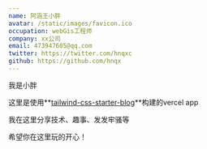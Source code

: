 ```yaml
---
name: 阿涵王小胖
avatar: /static/images/favicon.ico
occupation: webGis工程师
company: xx公司
email: 473947605@qq.com
twitter: https://twitter.com/hnqxc
github: https://github.com/hnqx
---
```


我是小胖  

这里是使用**[tailwind-css-starter-blog](https://vercel.com/new/templates/next.js/tailwind-css-starter-blog)**构建的vercel app  

我在这里分享技术、趣事、发发牢骚等  

希望你在这里玩的开心！